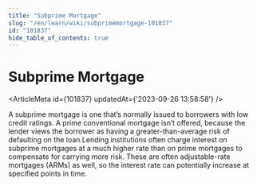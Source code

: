 ```yaml
---
title: "Subprime Mortgage"
slug: "/en/learn/wiki/subprimemortgage-101837"
id: "101837"
hide_table_of_contents: true
---
```



# Subprime Mortgage

<ArticleMeta id={101837} updatedAt={'2023-09-26 13:58:58'} />
<div className='border-solid border-b border-t-0 my-4 border-[var(--ifm-color-gray-300)]' />

A subprime mortgage is one that’s normally issued to borrowers with low credit ratings. A prime conventional mortgage isn’t offered, because the lender views the borrower as having a greater-than-average risk of defaulting on the loan.Lending institutions often charge interest on subprime mortgages at a much higher rate than on prime mortgages to compensate for carrying more risk. These are often adjustable-rate mortgages (ARMs) as well, so the interest rate can potentially increase at specified points in time.
